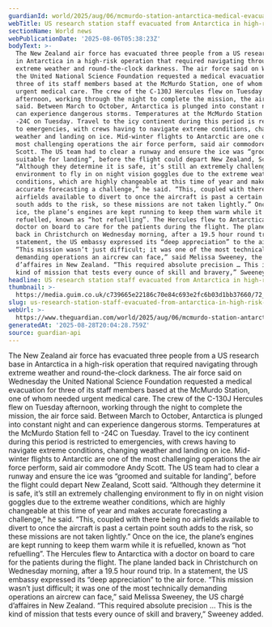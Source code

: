 ```yaml
---
guardianId: world/2025/aug/06/mcmurdo-station-antarctica-medical-evacuation
webTitle: US research station staff evacuated from Antarctica in high-risk operation
sectionName: World news
webPublicationDate: '2025-08-06T05:38:23Z'
bodyText: >-
  The New Zealand air force has evacuated three people from a US research base
  in Antarctica in a high-risk operation that required navigating through
  extreme weather and round-the-clock darkness. The air force said on Wednesday
  the United National Science Foundation requested a medical evacuation for
  three of its staff members based at the McMurdo Station, one of whom needed
  urgent medical care. The crew of the C-130J Hercules flew on Tuesday
  afternoon, working through the night to complete the mission, the air force
  said. Between March to October, Antarctica is plunged into constant night and
  can experience dangerous storms. Temperatures at the McMurdo Station fell to
  -24C on Tuesday. Travel to the icy continent during this period is restricted
  to emergencies, with crews having to navigate extreme conditions, changing
  weather and landing on ice. Mid-winter flights to Antarctic are one of the
  most challenging operations the air force perform, said air commodore Andy
  Scott. The US team had to clear a runway and ensure the ice was “groomed and
  suitable for landing”, before the flight could depart New Zealand, Scott said.
  “Although they determine it is safe, it’s still an extremely challenging
  environment to fly in on night vision goggles due to the extreme weather
  conditions, which are highly changeable at this time of year and makes
  accurate forecasting a challenge,” he said. “This, coupled with there being no
  airfields available to divert to once the aircraft is past a certain point
  south adds to the risk, so these missions are not taken lightly.” Once on the
  ice, the plane’s engines are kept running to keep them warm while it is
  refuelled, known as “hot refuelling”. The Hercules flew to Antarctica with a
  doctor on board to care for the patients during the flight. The plane landed
  back in Christchurch on Wednesday morning, after a 19.5 hour round trip. In a
  statement, the US embassy expressed its “deep appreciation” to the air force.
  “This mission wasn’t just difficult; it was one of the most technically
  demanding operations an aircrew can face,” said Melissa Sweeney, the US chargé
  d’affaires in New Zealand. “This required absolute precision … This is the
  kind of mission that tests every ounce of skill and bravery,” Sweeney added.
headline: US research station staff evacuated from Antarctica in high-risk operation
thumbnail: >-
  https://media.guim.co.uk/c739665e22186c70e84c693e2fc6b03d1bb37660/72_0_1500_1200/500.jpg
slug: us-research-station-staff-evacuated-from-antarctica-in-high-risk-operation
webUrl: >-
  https://www.theguardian.com/world/2025/aug/06/mcmurdo-station-antarctica-medical-evacuation
generatedAt: '2025-08-28T20:04:28.759Z'
source: guardian-api
---
```

The New Zealand air force has evacuated three people from a US research base in Antarctica in a high-risk operation that required navigating through extreme weather and round-the-clock darkness. The air force said on Wednesday the United National Science Foundation requested a medical evacuation for three of its staff members based at the McMurdo Station, one of whom needed urgent medical care. The crew of the C-130J Hercules flew on Tuesday afternoon, working through the night to complete the mission, the air force said. Between March to October, Antarctica is plunged into constant night and can experience dangerous storms. Temperatures at the McMurdo Station fell to -24C on Tuesday. Travel to the icy continent during this period is restricted to emergencies, with crews having to navigate extreme conditions, changing weather and landing on ice. Mid-winter flights to Antarctic are one of the most challenging operations the air force perform, said air commodore Andy Scott. The US team had to clear a runway and ensure the ice was “groomed and suitable for landing”, before the flight could depart New Zealand, Scott said. “Although they determine it is safe, it’s still an extremely challenging environment to fly in on night vision goggles due to the extreme weather conditions, which are highly changeable at this time of year and makes accurate forecasting a challenge,” he said. “This, coupled with there being no airfields available to divert to once the aircraft is past a certain point south adds to the risk, so these missions are not taken lightly.” Once on the ice, the plane’s engines are kept running to keep them warm while it is refuelled, known as “hot refuelling”. The Hercules flew to Antarctica with a doctor on board to care for the patients during the flight. The plane landed back in Christchurch on Wednesday morning, after a 19.5 hour round trip. In a statement, the US embassy expressed its “deep appreciation” to the air force. “This mission wasn’t just difficult; it was one of the most technically demanding operations an aircrew can face,” said Melissa Sweeney, the US chargé d’affaires in New Zealand. “This required absolute precision … This is the kind of mission that tests every ounce of skill and bravery,” Sweeney added.
